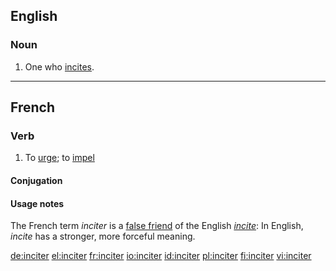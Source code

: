 ==English==

===Noun===
{{en-noun}}

# One who [[incite]]s.
----
==French== 

===Verb=== 
{{fr-verb}} 

# {{transitive}} To [[urge]]; to [[impel]]

====Conjugation====
{{fr-conj-er|incit|avoir}}

====Usage notes====
The French term ''inciter'' is a [[false friend]] of the English ''[[incite]]'': In English, ''incite'' has a stronger, more forceful meaning.

[[de:inciter]]
[[el:inciter]]
[[fr:inciter]]
[[io:inciter]]
[[id:inciter]]
[[pl:inciter]]
[[fi:inciter]]
[[vi:inciter]]
